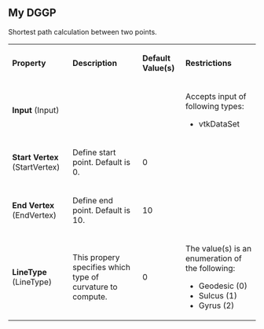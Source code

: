 
==My DGGP==

Shortest path calculation between two points.

{| class="PropertiesTable" border="1" cellpadding="5"
|-
| '''Property'''
| '''Description'''
| '''Default Value(s)'''
| '''Restrictions'''

|-
|'''Input''' (Input)
|

|

|
Accepts input of following types:
* vtkDataSet
|-
|'''Start Vertex''' (StartVertex)
|

Define start point. Default is 0.

|
0
|

|-
|'''End Vertex''' (EndVertex)
|

Define end point. Default is 10.

|
10
|

|-
|'''LineType''' (LineType)
|

This propery specifies which type of curvature to compute.

|
0
|
The value(s) is an enumeration of the following:
* Geodesic (0)
* Sulcus (1)
* Gyrus (2)

|}

